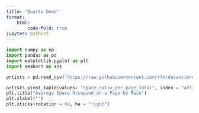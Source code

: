 ```yaml
---
title: "Quarto Demo"
format:
    html:
        code-fold: true
jupyter: python3
---
```



```python
import numpy as np
import pandas as pd
import matplotlib.pyplot as plt
import seaborn as sns
```

```python
artists = pd.read_csv('https://raw.githubusercontent.com/rfordatascience/tidytuesday/master/data/2023/2023-01-17/artists.csv')
```

```python
artists.pivot_table(values= "space_ratio_per_page_total", index = "artist_race").sort_values("space_ratio_per_page_total").plot(kind = "bar", legend=None)
plt.title("Average Space Occupied on a Page by Race")
plt.xlabel("")
plt.xticks(rotation = 60, ha = "right")

```
